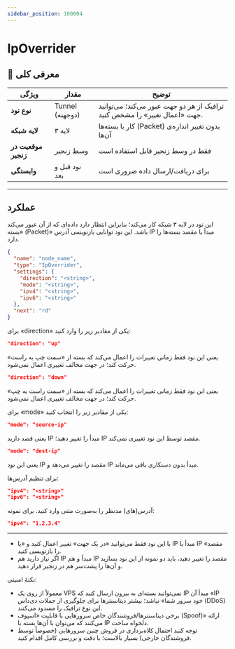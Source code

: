 ```yaml
---
sidebar_position: 100004
---
```


# IpOverrider

## 📖 معرفی کلی


| ویژگی              | مقدار                     | توضیح                                                                 |
|--------------------|---------------------------|------------------------------------------------------------------------|
| **نوع نود**        | Tunnel (دو‌جهته)         | ترافیک از هر دو جهت عبور می‌کند؛ می‌توانید جهت «اعمال تغییر» را مشخص کنید. |
| **لایه شبکه**      | لایه ۳                    | کار با بسته‌ها (Packet) بدون تغییر اندازه‌ی آن‌ها                     |
| **موقعیت در زنجیر**| وسط زنجیر                 | فقط در وسط زنجیر قابل استفاده است                                     |
| **وابستگی**        | نود قبل و بعد             | برای دریافت/ارسال داده ضروری است                                      |

---


## عملکرد

این نود در لایه ۳ شبکه کار می‌کند؛ بنابراین انتظار دارد داده‌ای که از آن عبور می‌کند «بسته (Packet)» باشد. این نود توانایی بازنویسی آدرس IP مبدأ یا مقصد بسته‌ها را دارد.

```json
{
  "name": "node_name",
  "type": "IpOverrider",
  "settings": {
    "direction": "<string>",
    "mode": "<string>",
    "ipv4": "<string>",
    "ipv6": "<string>"
  },
  "next": "rd"
}
```

برای «direction» یکی از مقادیر زیر را وارد کنید:

```json
"direction": "up"
```

یعنی این نود فقط زمانی تغییرات را اعمال می‌کند که بسته از «سمت چپ به راست» حرکت کند؛ در جهت مخالف تغییری اعمال نمی‌شود.

```json
"direction": "down"
```

یعنی این نود فقط زمانی تغییرات را اعمال می‌کند که بسته از «سمت راست به چپ» حرکت کند؛ در جهت مخالف تغییری اعمال نمی‌شود.

برای «mode» یکی از مقادیر زیر را انتخاب کنید:

```json
"mode": "source-ip"
```

یعنی قصد دارید IP مبدأ را تغییر دهید؛ IP مقصد توسط این نود تغییری نمی‌کند.

```json
"mode": "dest-ip"
```

یعنی این نود IP مقصد را تغییر می‌دهد و IP مبدأ بدون دستکاری باقی می‌ماند.

برای تنظیم آدرس‌ها:

```json
"ipv4": "<string>"
"ipv6": "<string>"
```

آدرس(های) مدنظر را به‌صورت متنی وارد کنید. برای نمونه:

```json
"ipv4": "1.2.3.4"
```

---

- با این نود فقط می‌توانید «در یک جهت» تغییر اعمال کنید و «یا IP مبدأ یا IP مقصد» را بازنویسی کنید.
- اگر نیاز دارید هم IP مبدأ و هم IP مقصد را تغییر دهید، باید دو نمونه از این نود بسازید و آن‌ها را پشت‌سر هم در زنجیر قرار دهید.

نکتهٔ امنیتی:

- معمولاً از روی یک VPS نمی‌توانید بسته‌ای به بیرون ارسال کنید که IP مبدأ آن «IP خود سرور شما» نباشد؛ بیشتر دیتاسنترها برای جلوگیری از حملات دی‌داس (DDoS) این نوع ترافیک را مسدود می‌کنند.
- برخی دیتاسنترها/فروشندگان خاص سرورهایی با قابلیت «اسپوف (Spoof)» ارائه می‌کنند که می‌توان با آن‌ها بسته با IP دلخواه ساخت.
- توجه کنید احتمال کلاه‌برداری در فروش چنین سرورهایی (خصوصاً توسط فروشندگان خارجی) بسیار بالاست؛ با دقت و بررسی کامل اقدام کنید.


